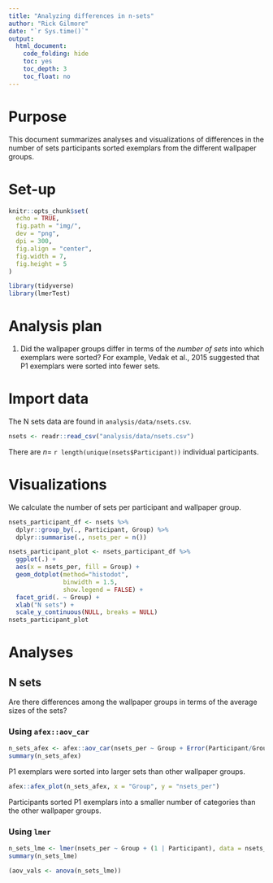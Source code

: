 ```yaml
---
title: "Analyzing differences in n-sets"
author: "Rick Gilmore"
date: "`r Sys.time()`"
output: 
  html_document:
    code_folding: hide
    toc: yes
    toc_depth: 3
    toc_float: no
---
```


# Purpose

This document summarizes analyses and visualizations of differences in the number of sets participants sorted exemplars from the different wallpaper groups.

# Set-up

```r
knitr::opts_chunk$set(
  echo = TRUE,
  fig.path = "img/",
  dev = "png",
  dpi = 300,
  fig.align = "center",
  fig.width = 7,
  fig.height = 5
)

library(tidyverse)
library(lmerTest)
```

# Analysis plan

1. Did the wallpaper groups differ in terms of the *number of sets* into which exemplars were sorted? For example, Vedak et al., 2015 suggested that P1 exemplars were sorted into fewer sets.

# Import data

The N sets data are found in `analysis/data/nsets.csv`.

```r
nsets <- readr::read_csv("analysis/data/nsets.csv")
```

There are $n=$ `r length(unique(nsets$Participant))` individual participants.

# Visualizations

We calculate the number of sets per participant and wallpaper group.

```r
nsets_participant_df <- nsets %>%
  dplyr::group_by(., Participant, Group) %>%
  dplyr::summarise(., nsets_per = n())
```
```r
nsets_participant_plot <- nsets_participant_df %>%
  ggplot(.) +
  aes(x = nsets_per, fill = Group) +
  geom_dotplot(method="histodot",
               binwidth = 1.5,
               show.legend = FALSE) +
  facet_grid(. ~ Group) +
  xlab("N sets") +
  scale_y_continuous(NULL, breaks = NULL)
nsets_participant_plot
```

# Analyses

## N sets

Are there differences among the wallpaper groups in terms of the average sizes of the sets?

### Using `afex::aov_car`

```r
n_sets_afex <- afex::aov_car(nsets_per ~ Group + Error(Participant/Group), data = nsets_participant_df)
summary(n_sets_afex)
```

P1 exemplars were sorted into larger sets than other wallpaper groups.

```r
afex::afex_plot(n_sets_afex, x = "Group", y = "nsets_per")
```

Participants sorted P1 exemplars into a smaller number of categories than the other wallpaper groups.


### Using `lmer`

```r
n_sets_lme <- lmer(nsets_per ~ Group + (1 | Participant), data = nsets_participant_df)
summary(n_sets_lme)
```

```r
(aov_vals <- anova(n_sets_lme))
```

